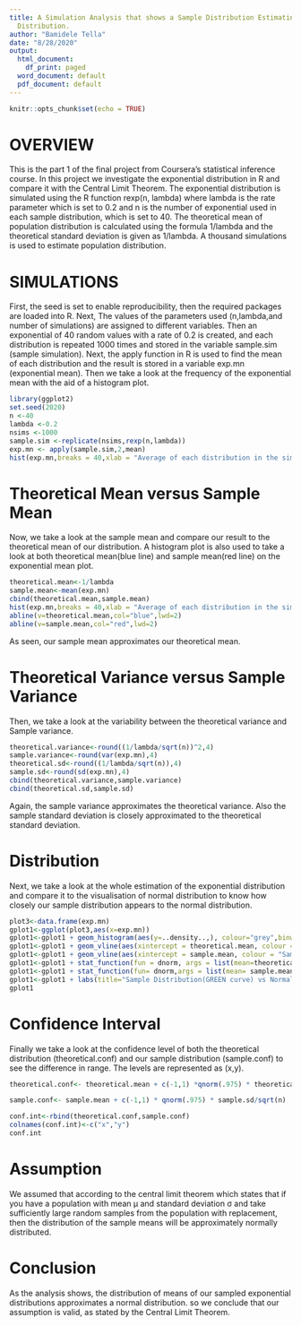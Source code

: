 ```yaml
---
title: A Simulation Analysis that shows a Sample Distribution Estimating its Population
  Distribution.
author: "Bamidele Tella"
date: "8/28/2020"
output:
  html_document:
    df_print: paged
  word_document: default
  pdf_document: default
---
```


```r
knitr::opts_chunk$set(echo = TRUE)
```

# OVERVIEW
This is the part 1 of the final project from Coursera's statistical inference course. In this project we investigate the exponential distribution in R and compare it with the Central Limit Theorem. The exponential distribution is simulated using the R function rexp(n, lambda) where lambda is the rate parameter which is set to 0.2 and n is the number of exponential used in each sample distribution, which is set to 40. The theoretical mean of population distribution is calculated using the formula 1/lambda and the theoretical standard deviation is given as 1/lambda. A thousand simulations is used to estimate population distribution.

# SIMULATIONS
First, the seed is set to enable reproducibility, then the required packages are loaded into R. Next, The values of the parameters used (n,lambda,and number of simulations)  are assigned to different variables. Then an exponential of 40 random values with a rate of 0.2 is created, and each distribution is repeated 1000 times and stored in the variable sample.sim (sample simulation). Next, the apply function in R is used to find the mean of each distribution and the result is stored in a variable exp.mn (exponential mean). Then we take a look at the frequency of the exponential mean with the aid of a histogram plot.
```r
library(ggplot2)
set.seed(2020)
n <-40
lambda <-0.2
nsims <-1000
sample.sim <-replicate(nsims,rexp(n,lambda))
exp.mn <- apply(sample.sim,2,mean)
hist(exp.mn,breaks = 40,xlab = "Average of each distribution in the simulation",xlim = c(2,8),main = "Exponential Mean of the Simulation")
```

# Theoretical Mean versus Sample Mean
Now, we take a look at the sample mean and compare our result to the theoretical mean of our distribution. A histogram plot is also used to take a look at both theoretical mean(blue line) and sample mean(red line) on the exponential mean plot.
```r
theoretical.mean<-1/lambda
sample.mean<-mean(exp.mn)
cbind(theoretical.mean,sample.mean)
hist(exp.mn,breaks = 40,xlab = "Average of each distribution in the simulation",xlim = c(2,8),main = "A Plot of the Theoretical Mean(blue) versus Sample Mean(red)")
abline(v=theoretical.mean,col="blue",lwd=2)
abline(v=sample.mean,col="red",lwd=2)
```

As seen, our sample mean approximates our theoretical mean.

# Theoretical Variance versus Sample Variance 
Then, we take a look at the variability between the theoretical variance and Sample variance.  
```r
theoretical.variance<-round((1/lambda/sqrt(n))^2,4)
sample.variance<-round(var(exp.mn),4)
theoretical.sd<-round((1/lambda/sqrt(n)),4)
sample.sd<-round(sd(exp.mn),4)
cbind(theoretical.variance,sample.variance)
cbind(theoretical.sd,sample.sd)
```
Again, the sample variance approximates the theoretical variance. Also the sample standard deviation is closely approximated to the theoretical standard deviation. 

# Distribution
Next, we take a look at the whole estimation of the exponential distribution and compare it to the visualisation of normal distribution to know how closely our sample distribution appears to the normal distribution. 
```r
plot3<-data.frame(exp.mn)
gplot1<-ggplot(plot3,aes(x=exp.mn))
gplot1<-gplot1 + geom_histogram(aes(y=..density..,), colour="grey",binwidth = 0.2,show.legend = FALSE)
gplot1<-gplot1 + geom_vline(aes(xintercept = theoretical.mean, colour = "Theoretical Mean"), size=1)
gplot1<-gplot1 + geom_vline(aes(xintercept = sample.mean, colour = "Sample Mean"), size=1)
gplot1<-gplot1 + stat_function(fun = dnorm, args = list(mean=theoretical.mean,sd=theoretical.sd),colour="red",size=1)
gplot1<-gplot1 + stat_function(fun= dnorm,args = list(mean= sample.mean,sd=sample.sd),colour="green",size=1)
gplot1<-gplot1 + labs(title="Sample Distribution(GREEN curve) vs Normal Distribution(RED curve)",x="Average Distribution Values",y="Density")
gplot1
```

# Confidence Interval
Finally we take a look at the confidence level of both the theoretical distribution (theoretical.conf) and our sample distribution (sample.conf) to see the difference in range. The levels are represented as (x,y).
```r
theoretical.conf<- theoretical.mean + c(-1,1) *qnorm(.975) * theoretical.sd/sqrt(n)

sample.conf<- sample.mean + c(-1,1) * qnorm(.975) * sample.sd/sqrt(n)

conf.int<-rbind(theoretical.conf,sample.conf)
colnames(conf.int)<-c("x","y")
conf.int
```

# Assumption
We assumed that according to the central limit theorem which states that if you have a population with mean μ and standard deviation σ and take sufficiently large random samples from the population with replacement, then the distribution of the sample means will be approximately normally distributed. 

# Conclusion
As the analysis shows, the distribution of means of our sampled exponential distributions approximates a normal distribution. so we conclude that our assumption is valid, as stated by the Central Limit Theorem.


